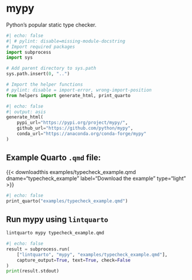 <hr style="height:0pt; visibility:hidden;" />

# mypy

Python's popular static type checker.

```python
#| echo: false
#| # pylint: disable=missing-module-docstring
# Import required packages
import subprocess
import sys

# Add parent directory to sys.path
sys.path.insert(0, "..")

# Import the helper functions
# pylint: disable = import-error, wrong-import-position
from helpers import generate_html, print_quarto
```

```python
#| echo: false
#| output: asis
generate_html(
    pypi_url="https://pypi.org/project/mypy/",
    github_url="https://github.com/python/mypy",
    conda_url="https://anaconda.org/conda-forge/mypy"
)
```

## Example Quarto `.qmd` file:

{{< downloadthis examples/typecheck_example.qmd dname="typecheck_example" label="Download the example" type="light" >}}

:::{.pale-grey}
```python
#| echo: false
print_quarto("examples/typecheck_example.qmd")
```
:::

## Run mypy using `lintquarto`

```.bash
lintquarto mypy typecheck_example.qmd
```

:::{.pale-green}
<style>
.cell-output-stdout code {
  word-break: break-word !important;
  white-space: pre-wrap !important;
}
</style>
```python
#| echo: false
result = subprocess.run(
    ["lintquarto", "mypy", "examples/typecheck_example.qmd"],
    capture_output=True, text=True, check=False
)
print(result.stdout)
```
:::